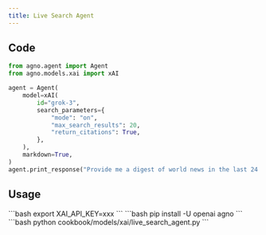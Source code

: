 ```yaml
---
title: Live Search Agent
---
```


## Code

```python cookbook/models/xai/live_search_agent.py
from agno.agent import Agent
from agno.models.xai import xAI

agent = Agent(
    model=xAI(
        id="grok-3",
        search_parameters={
            "mode": "on",
            "max_search_results": 20,
            "return_citations": True,
        },
    ),
    markdown=True,
)
agent.print_response("Provide me a digest of world news in the last 24 hours.")
```

## Usage

<Steps>
  <Snippet file="create-venv-step.mdx" />

  <Step title="Set your API key">
    ```bash
    export XAI_API_KEY=xxx
    ```
  </Step>

  <Step title="Install libraries">
    ```bash
    pip install -U openai agno
    ```
  </Step>

  <Step title="Run Agent">
    ```bash
    python cookbook/models/xai/live_search_agent.py
    ```
  </Step>
</Steps> 